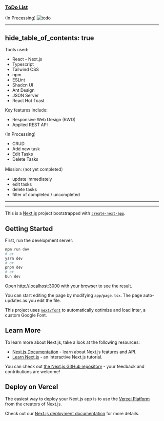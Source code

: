 ### [ToDo List]( https://task-list-vert-omega.vercel.app "Tasks manager")

(In Processing)
![todo](https://i.imgur.com/InEIpYa.jpeg)



---
hide_table_of_contents: true
---

<div style={{ width: "50%" }}>

Tools used:
- React - Next.js
- Typescript
- Tailwind CSS
- npm
- ESLint
- Shadcn UI
- Ant Design
- JSON Server
- React Hot Toast

</div>

<div style={{ width: "50%" }}>

Key features include:
- Responsive Web Design (RWD)
- Applied REST API

(In Processing)
* CRUD
* Add new task
* Edit Tasks
* Delete Tasks
    
Mission: (not yet completed）
- update immediately
- edit tasks
- delete tasks
- filter of completed / uncompleted
</div>





***
***

This is a [Next.js](https://nextjs.org/) project bootstrapped with [`create-next-app`](https://github.com/vercel/next.js/tree/canary/packages/create-next-app).

## Getting Started

First, run the development server:

```bash
npm run dev
# or
yarn dev
# or
pnpm dev
# or
bun dev
```

Open [http://localhost:3000](http://localhost:3000) with your browser to see the result.

You can start editing the page by modifying `app/page.tsx`. The page auto-updates as you edit the file.

This project uses [`next/font`](https://nextjs.org/docs/basic-features/font-optimization) to automatically optimize and load Inter, a custom Google Font.

## Learn More

To learn more about Next.js, take a look at the following resources:

- [Next.js Documentation](https://nextjs.org/docs) - learn about Next.js features and API.
- [Learn Next.js](https://nextjs.org/learn) - an interactive Next.js tutorial.

You can check out [the Next.js GitHub repository](https://github.com/vercel/next.js/) - your feedback and contributions are welcome!

## Deploy on Vercel

The easiest way to deploy your Next.js app is to use the [Vercel Platform](https://vercel.com/new?utm_medium=default-template&filter=next.js&utm_source=create-next-app&utm_campaign=create-next-app-readme) from the creators of Next.js.

Check out our [Next.js deployment documentation](https://nextjs.org/docs/deployment) for more details.
